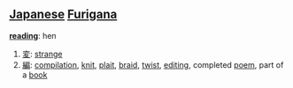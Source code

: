 == [[Japanese]] [[Furigana]] ==                                          

'''[[reading]]''': hen

# [[変]]: [[strange]]
# [[編]]: [[compilation]], [[knit]], [[plait]], [[braid]], [[twist]], [[editing]], completed [[poem]], part of a [[book]]